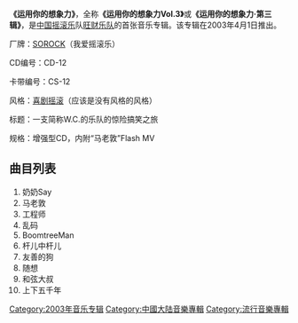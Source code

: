'''《运用你的想象力》'''，全称'''《运用你的想象力Vol.3》'''或'''《运用你的想象力·第三辑》'''，是[[中国摇滚乐|中国摇滚乐]]队[[旺财乐队|旺财乐队]]的首张音乐专辑。该专辑在2003年4月1日推出。

厂牌：[[SOROCK|SOROCK]]（我爱摇滚乐）

CD编号：CD-12 

卡带编号：CS-12 

风格：[[喜剧摇滚|喜剧摇滚]]（应该是没有风格的风格） 

标题：一支简称W.C.的乐队的惊险搞笑之旅 

规格：增强型CD，内附“马老敦”Flash MV

==曲目列表==
#奶奶Say
#马老敦
#工程师
#乱码
#BoomtreeMan
#杆儿中杆儿
#友善的狗
#随想
#和弦大叔
#上下五千年

[[Category:2003年音乐专辑|Category:2003年音乐专辑]]
[[Category:中國大陆音樂專輯|Category:中國大陆音樂專輯]]
[[Category:流行音樂專輯|Category:流行音樂專輯]]